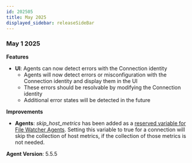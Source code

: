 ```yaml
---
id: 202505
title: May 2025
displayed_sidebar: releaseSideBar
---
```

### May 1 2025

**Features**
- **UI**: Agents can now detect errors with the Connection identity
  - Agents will now detect errors or misconfiguration with the Connection identity and display them in the UI
  - These errors should be resolvable by modifying the Connection identity
  - Additional error states will be detected in the future

**Improvements** 
- **Agents**: _skip_host_metrics_ has been added as a [reserved variable for File Watcher Agents](../app/agents/Agent#reserved-variables). Setting this variable to true for a connection will skip the collection of host metrics, if the collection of those metrics is not needed.

**Agent Version**: 5.5.5

